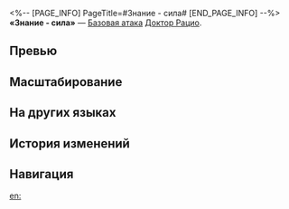 <%-- [PAGE_INFO]
PageTitle=#Знание - сила#
[END_PAGE_INFO] --%>
{{Навык Инфобокс
|Название         = Знание - сила
|Изображение      = Навык Знание - сила.png
|Персонаж         = Доктор Рацио
|Тип              = Базовая атака
|Тэг              = Одиночная атака
|УронСтойк        = 10
|ЭнергияГен       = 20
|Энергия          = 
|Длительность     = 
|Описание         = Наносит выбранному противнику мнимый урон, равный {{Цвет|Выделенный|50%—110%}} от силы атаки доктора Рацио.
|Свойство1        = 
|Масштабирование1 = 
}}
'''«Знание - сила»''' — [[Базовая атака]] [[Доктор Рацио]].

==Превью==
{{Превью
|Файл = Знание - сила Превью
}}

==Масштабирование==
{{Масштабирование навыка
|50%;60%;70%;80%;90%;100%;110%;120%;130%;140%
}}

==На других языках==
{{На других языках
|en   = Mind is Might
|zhs  = 知识就是力量
|zht  = 知識就是力量
|ja   = {{Rubi|知識|ちしき}}は{{Rubi|力|ちから}}なり
|ko   = 아는 것이 힘
|es   = El conocimiento es poder
|fr   = Puissance de l'esprit
|ru   = Знание - сила
|th   = Mind is Might
|vi   = Tri Thức Là Sức Mạnh
|de   = Wissen ist Macht
|id   = Mind is Might
|pt   = A Mente É Poderosa
}}

==История изменений==
{{История изменений|3.5}}

==Навигация==
{{Навык Навбокс|Доктор Рацио}}

[[en:]]